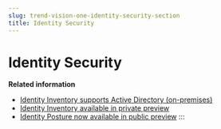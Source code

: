 ```yaml
---
slug: trend-vision-one-identity-security-section
title: Identity Security
---
```

# Identity Security

**Related information**

- [Identity Inventory supports Active Directory (on-premises)](identity-supports-active-directory.mdx)
- [Identity Inventory available in private preview](identity-inventory-preview.mdx)
- [Identity Posture now available in public preview](identity-posture-preview.mdx)
:::
